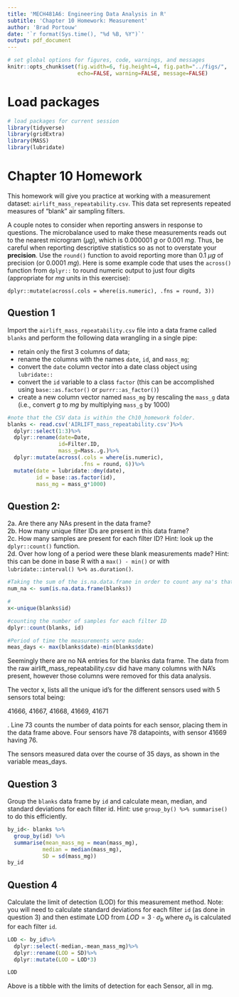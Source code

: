 ```yaml
---
title: 'MECH481A6: Engineering Data Analysis in R'
subtitle: 'Chapter 10 Homework: Measurement' 
author: 'Brad Portouw'
date: '`r format(Sys.time(), "%d %B, %Y")`'
output: pdf_document
---
```


```r
# set global options for figures, code, warnings, and messages
knitr::opts_chunk$set(fig.width=6, fig.height=4, fig.path="../figs/",
                      echo=FALSE, warning=FALSE, message=FALSE)
```

# Load packages

```r
# load packages for current session
library(tidyverse) 
library(gridExtra) 
library(MASS)
library(lubridate)
```

# Chapter 10 Homework

This homework will give you practice at working with a measurement dataset: `airlift_mass_repeatability.csv`. This data set represents repeated measures of "blank" air sampling filters. 

A couple notes to consider when reporting answers in response to questions. The microbalance used to make these measurements reads out to the nearest microgram ($\mu g$), which is 0.000001 $g$ or 0.001 $mg$. Thus, be careful when reporting descriptive statistics so as not to overstate your **precision**. Use the `round()` function to avoid reporting more than 0.1 $\mu g$ of precision (or 0.0001 $mg$). Here is some example code that uses the `across()` function from `dplyr::` to round numeric output to just four digits (appropriate for $mg$ units in this exercise):

`dplyr::mutate(across(.cols = where(is.numeric), .fns = round, 3))`

\newpage

## Question 1
Import the `airlift_mass_repeatability.csv` file into a data frame called `blanks` and perform the following data wrangling in a single pipe:  

- retain only the first 3 columns of data;
- rename the columns with the names `date`, `id`, and `mass_mg`;
- convert the `date` column vector into a date class object using `lubridate::`
- convert the `id` variable to a class `factor` (this can be accomplished using `base::as.factor()` or `purrr::as_factor()`)
- create a new column vector named `mass_mg` by rescaling the `mass_g` data (i.e., convert $g$ to $mg$ by multiplying `mass_g` by 1000)

```r
#note that the CSV data is within the Ch10_homework folder.
blanks <- read.csv('AIRLIFT_mass_repeatability.csv')%>%
  dplyr::select(1:3)%>%
  dplyr::rename(date=Date,
                id=Filter.ID,
                mass_g=Mass..g.)%>%
  dplyr::mutate(across(.cols = where(is.numeric),
                       .fns = round, 6))%>%
  mutate(date = lubridate::dmy(date),
         id = base::as.factor(id),
         mass_mg = mass_g*1000)

```

## Question 2:  

  2a. Are there any NAs present in the data frame?  
  2b. How many unique filter IDs are present in this data frame?  
  2c. How many samples are present for each filter ID? Hint: look up the `dplyr::count()` function.  
  2d. Over how long of a period were these blank measurements made? Hint: this can be done in base R with a `max() - min()` or with `lubridate::interval() %>% as.duration()`.
```r
#Taking the sum of the is.na.data.frame in order to count any na's that occur in the data frame. 
num_na <- sum(is.na.data.frame(blanks))

#
x<-unique(blanks$id)

#counting the number of samples for each filter ID
dplyr::count(blanks, id)

#Period of time the measurements were made:
meas_days <- max(blanks$date)-min(blanks$date) 


```
Seemingly there are no NA entries for the blanks data frame. The data from the raw airlift_mass_repeatability.csv did have many columns with NA's present, however those columns were removed for this data analysis.

The vector x, lists all the unique id's for the different sensors used with 5 sensors total being:

41666, 41667, 41668, 41669, 41671

. Line 73 counts the number of data points for each sensor, placing them in the data frame above. Four sensors have 78 datapoints, with sensor 41669 having 76.

The sensors measured data over the course of 35 days, as shown in the variable meas_days. 


## Question 3

Group the `blanks` data frame by `id` and calculate mean, median, and standard deviations for each filter id.  Hint: use `group_by() %>% summarise()` to do this efficiently.

```r
by_id<- blanks %>%
  group_by(id) %>%
  summarise(mean_mass_mg = mean(mass_mg),
           median = median(mass_mg),
           SD = sd(mass_mg))
by_id
```



## Question 4

Calculate the limit of detection (LOD) for this measurement method. Note: you will need to calculate standard deviations for each filter `id` (as done in question 3) and then estimate LOD from $LOD = 3\cdot \sigma_b$ where $\sigma_b$ is calculated for each filter `id`.
```r
LOD <- by_id%>%
  dplyr::select(-median,-mean_mass_mg)%>%
  dplyr::rename(LOD = SD)%>%
  dplyr::mutate(LOD = LOD*3)

LOD
```
Above is a tibble with the limits of detection for each Sensor, all in mg. 
